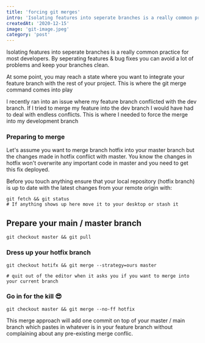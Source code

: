```yaml
---
title: 'forcing git merges'
intro: 'Isolating features into seperate branches is a really common practice for most developers. By seperating features & bug fixes you can avoid a lot of problems and keep your branches clean.'
createdAt: '2020-12-15'
image: 'git-image.jpeg'
category: 'post'
---
```


Isolating features into seperate branches is a really common practice for most developers. By seperating features & bug fixes you can avoid a lot of problems and keep your branches clean.

At some point, you may reach a state where you want to integrate your feature branch with the rest of your project. This is where the git merge command comes into play

I recently ran into an issue where my feature branch conflicted with the dev branch. If I tried to merge my feature into the dev branch I would have had to deal with endless conflicts. This is where I needed to force the merge into my development branch

### Preparing to merge

Let's assume you want to merge branch hotfix into your master branch but the changes made in hotfix conflict with master. You know the changes in hotfix won't overwrite any important code in master and you need to get this fix deployed.

Before you touch anything ensure that your local repository (hotfix branch) is up to date with the latest changes from your remote origin with:

```
git fetch && git status
# If anything shows up here move it to your desktop or stash it
```

## Prepare your main / master branch

```
git checkout master && git pull
```

### Dress up your hotfix branch

```
git checkout hotifx && git merge --strategy=ours master

# quit out of the editor when it asks you if you want to merge into your current branch
```

### Go in for the kill 😎

```
git checkout master && git merge --no-ff hotfix
```

This merge approach will add one commit on top of your master / main branch which pastes in whatever is in your feature branch without complaining about any pre-existing merge conflic.
